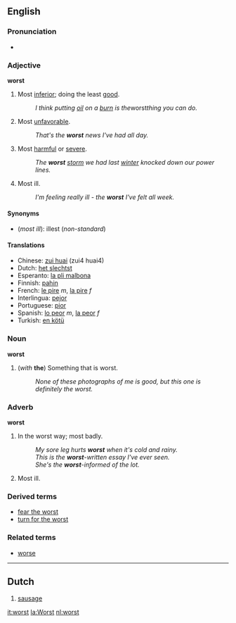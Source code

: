 ==English==

===Pronunciation===
*{{audio|en-us-worst.ogg|Audio (US)}}

===Adjective===
'''worst'''

#Most [[inferior]]; doing the least [[good]]. 
#:''I think putting [[oil]] on a [[burn]] is the ''worst'' thing you can do.'' 
#Most [[unfavorable]]. 
#:''That's the '''worst''' news I've had all day.'' 
#Most [[harmful]] or [[severe]]. 
#:''The '''worst''' [[storm]] we had last [[winter]] knocked down our power lines.''
#Most ill.
#:''I'm feeling really ill - the '''worst''' I've felt all week.''

====Synonyms====

*(''most ill''): illest (''non-standard'')

====Translations====
*Chinese: [[zui huai]] (zui4 huai4)
*Dutch: [[het slechtst]]
*Esperanto: [[la pli malbona]]
*Finnish: [[pahin]]
*French: [[le pire]] ''m'', [[la pire]] ''f''
*Interlingua: [[pejor]]
*Portuguese: [[pior]]
*Spanish: [[lo peor]] ''m'', [[la peor]] ''f''
*Turkish: [[en kötü]]

===Noun===
'''worst'''

#(''with'' '''the''') ­Something that is worst. 
#:''None of these photographs of me is good, but this one is definitely the worst.''

===Adverb===
'''worst'''

#In the worst way; most badly.
#:''My sore leg hurts '''worst''' when it's cold and rainy.''
#:''This is the '''worst'''-written essay I've ever seen.''
#:''She's the '''worst'''-informed of the lot.''
#Most ill.

===Derived terms===
*[[fear the worst]]
*[[turn for the worst]]

===Related terms===
*[[worse]]

----
==Dutch==

#[[sausage]]

[[it:worst]]
[[la:Worst]]
[[nl:worst]]